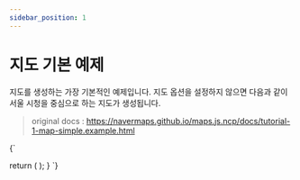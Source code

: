 ```yaml
---
sidebar_position: 1
---
```


# 지도 기본 예제

지도를 생성하는 가장 기본적인 예제입니다. 지도 옵션을 설정하지 않으면 다음과 같이 서울 시청을 중심으로 하는 지도가 생성됩니다.

> original docs : https://navermaps.github.io/maps.js.ncp/docs/tutorial-1-map-simple.example.html

<LiveEditor>
  {`

  return (
    <NaverMapLoadProvider>
      <Map mapId="map" />
    </NaverMapLoadProvider>
  );
}
`}
</LiveEditor>

